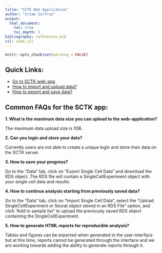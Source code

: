 ```yaml
---
title: "SCTK Web Application"
author: "Irzam Sarfraz"
output:
  html_document:
    toc: true
    toc_depth: 5
bibliography: references.bib
csl: ieee.csl
---
```


```r
knitr::opts_chunk$set(warning = FALSE)
```

## Quick Links:
- [Go to SCTK web-app](https://sctk.bu.edu/) 
- [How to import and upload data?](import_data.html)
- [How to export and save data?](export_data.html)

## Common FAQs for the SCTK app:

**1. What is the maximum data size you can upload to the web-application?**

The maximum data upload size is 1GB. 

**2. Can you login and store your data?**

Currently users are not able to create a unique login and store their data on the SCTK server.

**3. How to save your progress?**

Go to the “Data” tab, click on “Export Single Cell Data” and download the RDS object. The RDS file will contain a SingleCellExperiment object with your single cell data and results.

**4. How to continue analysis starting from  previously saved data?**

Go to the “Data” tab, click on “Import Single Cell Data”, select the “Upload SingleCellExperiment or Seurat object stored in an RDS File” option, and click “Add to sample list” to upload the previously saved RDS object containing the SingleCellExperiment.

**5. How to generate HTML reports for reproducible analysis?**

Tables and figures can be exported when generated in the user-interface but at this time, reports cannot be generated through the interface and we are working towards adding the ability to generate reports through it. 

